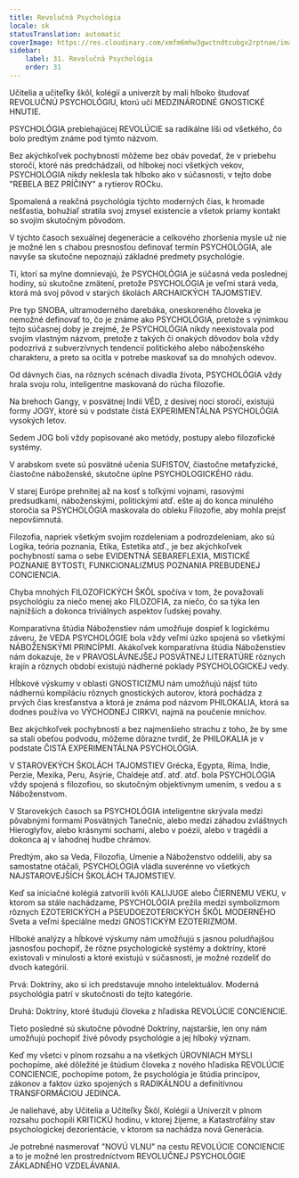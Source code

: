 ```yaml
---
title: Revolučná Psychológia
locale: sk
statusTranslation: automatic
coverImage: https://res.cloudinary.com/xmfm6mhw3gwctndtcubgx2rptnae/image/upload/v1740337243/small_cover_educacion_fundamental_a051170f1c.webp
sidebar:
    label: 31. Revolučná Psychológia
    order: 31
---
```

Učitelia a učiteľky škôl, kolégií a univerzít by mali hlboko študovať REVOLUČNÚ PSYCHOLÓGIU, ktorú učí MEDZINÁRODNÉ GNOSTICKÉ HNUTIE.

PSYCHOLÓGIA prebiehajúcej REVOLÚCIE sa radikálne líši od všetkého, čo bolo predtým známe pod týmto názvom.

Bez akýchkoľvek pochybností môžeme bez obáv povedať, že v priebehu storočí, ktoré nás predchádzali, od hlbokej noci všetkých vekov, PSYCHOLÓGIA nikdy neklesla tak hlboko ako v súčasnosti, v tejto dobe "REBELA BEZ PRÍČINY" a rytierov ROCku.

Spomalená a reakčná psychológia týchto moderných čias, k hromade nešťastia, bohužiaľ stratila svoj zmysel existencie a všetok priamy kontakt so svojím skutočným pôvodom.

V týchto časoch sexuálnej degenerácie a celkového zhoršenia mysle už nie je možné len s chabou presnosťou definovať termín PSYCHOLÓGIA, ale navyše sa skutočne nepoznajú základné predmety psychológie.

Tí, ktorí sa mylne domnievajú, že PSYCHOLÓGIA je súčasná veda poslednej hodiny, sú skutočne zmätení, pretože PSYCHOLÓGIA je veľmi stará veda, ktorá má svoj pôvod v starých školách ARCHAICKÝCH TAJOMSTIEV.

Pre typ SNOBA, ultramoderného darebáka, oneskoreného človeka je nemožné definovať to, čo je známe ako PSYCHOLÓGIA, pretože s výnimkou tejto súčasnej doby je zrejmé, že PSYCHOLÓGIA nikdy neexistovala pod svojím vlastným názvom, pretože z takých či onakých dôvodov bola vždy podozrivá z subverzívnych tendencií politického alebo náboženského charakteru, a preto sa ocitla v potrebe maskovať sa do mnohých odevov.

Od dávnych čias, na rôznych scénach divadla života, PSYCHOLÓGIA vždy hrala svoju rolu, inteligentne maskovaná do rúcha filozofie.

Na brehoch Gangy, v posvätnej Indii VÉD, z desivej noci storočí, existujú formy JOGY, ktoré sú v podstate čistá EXPERIMENTÁLNA PSYCHOLÓGIA vysokých letov.

Sedem JOG boli vždy popisované ako metódy, postupy alebo filozofické systémy.

V arabskom svete sú posvätné učenia SUFISTOV, čiastočne metafyzické, čiastočne náboženské, skutočne úplne PSYCHOLOGICKÉHO rádu.

V starej Európe prehnitej až na kosť s toľkými vojnami, rasovými predsudkami, náboženskými, politickými atď. ešte aj do konca minulého storočia sa PSYCHOLÓGIA maskovala do obleku Filozofie, aby mohla prejsť nepovšimnutá.

Filozofia, napriek všetkým svojim rozdeleniam a podrozdeleniam, ako sú Logika, teória poznania, Etika, Estetika atď., je bez akýchkoľvek pochybností sama o sebe EVIDENTNÁ SEBAREFLEXIA, MISTICKÉ POZNANIE BYTOSTI, FUNKCIONALIZMUS POZNANIA PREBUDENEJ CONCIENCIA.

Chyba mnohých FILOZOFICKÝCH ŠKÔL spočíva v tom, že považovali psychológiu za niečo menej ako FILOZOFIA, za niečo, čo sa týka len najnižších a dokonca triviálnych aspektov ľudskej povahy.

Komparatívna štúdia Náboženstiev nám umožňuje dospieť k logickému záveru, že VEDA PSYCHOLÓGIE bola vždy veľmi úzko spojená so všetkými NÁBOŽENSKÝMI PRINCÍPMI. Akákoľvek komparatívna štúdia Náboženstiev nám dokazuje, že v PRAVOSLÁVNEJŠEJ POSVÄTNEJ LITERATÚRE rôznych krajín a rôznych období existujú nádherné poklady PSYCHOLOGICKEJ vedy.

Hĺbkové výskumy v oblasti GNOSTICIZMU nám umožňujú nájsť túto nádhernú kompiláciu rôznych gnostických autorov, ktorá pochádza z prvých čias kresťanstva a ktorá je známa pod názvom PHILOKALIA, ktorá sa dodnes používa vo VÝCHODNEJ CIRKVI, najmä na poučenie mníchov.

Bez akýchkoľvek pochybností a bez najmenšieho strachu z toho, že by sme sa stali obeťou podvodu, môžeme dôrazne tvrdiť, že PHILOKALIA je v podstate ČISTÁ EXPERIMENTÁLNA PSYCHOLÓGIA.

V STAROVEKÝCH ŠKOLÁCH TAJOMSTIEV Grécka, Egypta, Ríma, Indie, Perzie, Mexika, Peru, Asýrie, Chaldeje atď. atď. atď. bola PSYCHOLÓGIA vždy spojená s filozofiou, so skutočným objektívnym umením, s vedou a s Náboženstvom.

V Starovekých časoch sa PSYCHOLÓGIA inteligentne skrývala medzi pôvabnými formami Posvätných Tanečníc, alebo medzi záhadou zvláštnych Hieroglyfov, alebo krásnymi sochami, alebo v poézii, alebo v tragédii a dokonca aj v lahodnej hudbe chrámov.

Predtým, ako sa Veda, Filozofia, Umenie a Náboženstvo oddelili, aby sa samostatne otáčali, PSYCHOLÓGIA vládla suverénne vo všetkých NAJSTAROVEJŠÍCH ŠKOLÁCH TAJOMSTIEV.

Keď sa iniciačné kolégiá zatvorili kvôli KALIJUGE alebo ČIERNEMU VEKU, v ktorom sa stále nachádzame, PSYCHOLÓGIA prežila medzi symbolizmom rôznych EZOTERICKÝCH a PSEUDOEZOTERICKÝCH ŠKÔL MODERNÉHO Sveta a veľmi špeciálne medzi GNOSTICKÝM EZOTERIZMOM.

Hlboké analýzy a hĺbkové výskumy nám umožňujú s jasnou poludňajšou jasnosťou pochopiť, že rôzne psychologické systémy a doktríny, ktoré existovali v minulosti a ktoré existujú v súčasnosti, je možné rozdeliť do dvoch kategórií.

Prvá: Doktríny, ako si ich predstavuje mnoho intelektuálov. Moderná psychológia patrí v skutočnosti do tejto kategórie.

Druhá: Doktríny, ktoré študujú človeka z hľadiska REVOLÚCIE CONCIENCIE.

Tieto posledné sú skutočne pôvodné Doktríny, najstaršie, len ony nám umožňujú pochopiť živé pôvody psychológie a jej hlboký význam.

Keď my všetci v plnom rozsahu a na všetkých ÚROVNIACH MYSLI pochopíme, aké dôležité je štúdium človeka z nového hľadiska REVOLÚCIE CONCIENCIE, pochopíme potom, že psychológia je štúdia princípov, zákonov a faktov úzko spojených s RADIKÁLNOU a definitívnou TRANSFORMÁCIOU JEDINCA.

Je naliehavé, aby Učitelia a Učiteľky Škôl, Kolégií a Univerzít v plnom rozsahu pochopili KRITICKÚ hodinu, v ktorej žijeme, a Katastrofálny stav psychologickej dezorientácie, v ktorom sa nachádza nová Generácia.

Je potrebné nasmerovať "NOVÚ VLNU" na cestu REVOLÚCIE CONCIENCIE a to je možné len prostredníctvom REVOLUČNEJ PSYCHOLÓGIE ZÁKLADNÉHO VZDELÁVANIA.
